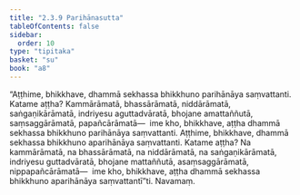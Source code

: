 ```yaml
---
title: "2.3.9 Parihānasutta"
tableOfContents: false
sidebar:
  order: 10
type: "tipitaka"
basket: "su"
book: "a8"
---
```



<DynamicBreadcrumb />

<Division number="79" book="a8" bookNo="17" page="147">

<Paragraph number="784" book="a8">
“Aṭṭhime, bhikkhave, dhammā sekhassa bhikkhuno parihānāya saṃvattanti. Katame aṭṭha? Kammārāmatā, bhassārāmatā, niddārāmatā, saṅgaṇikārāmatā, indriyesu aguttadvāratā, bhojane amattaññutā, saṃsaggārāmatā, papañcārāmatā—  ime kho, bhikkhave, aṭṭha dhammā sekhassa bhikkhuno parihānāya saṃvattanti.
</Paragraph>

<Paragraph number="785" book="a8">
Aṭṭhime, bhikkhave, dhammā sekhassa bhikkhuno aparihānāya saṃvattanti. Katame aṭṭha? Na kammārāmatā, na bhassārāmatā, na niddārāmatā, na saṅgaṇikārāmatā, indriyesu guttadvāratā, bhojane mattaññutā, asaṃsaggārāmatā, nippapañcārāmatā—  ime kho, bhikkhave, aṭṭha dhammā sekhassa bhikkhuno aparihānāya saṃvattantī”ti.

</Paragraph>
</Division>

<Paragraph number="786" type="center" book="a8">
Navamaṃ.
</Paragraph>